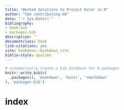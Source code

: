 ```yaml
--- 
title: "Worked Solutions to Project Euler in R"
author: "See contributing.md"
date: "`r Sys.Date()`"
bibliography:
- book.bib
- packages.bib
description: ''
documentclass: book
link-citations: yes
site: bookdown::bookdown_site
biblio-style: apalike
---
```


```r
# automatically create a bib database for R packages
knitr::write_bib(c(
  .packages(), 'bookdown', 'knitr', 'rmarkdown'
), 'packages.bib')
```

# index